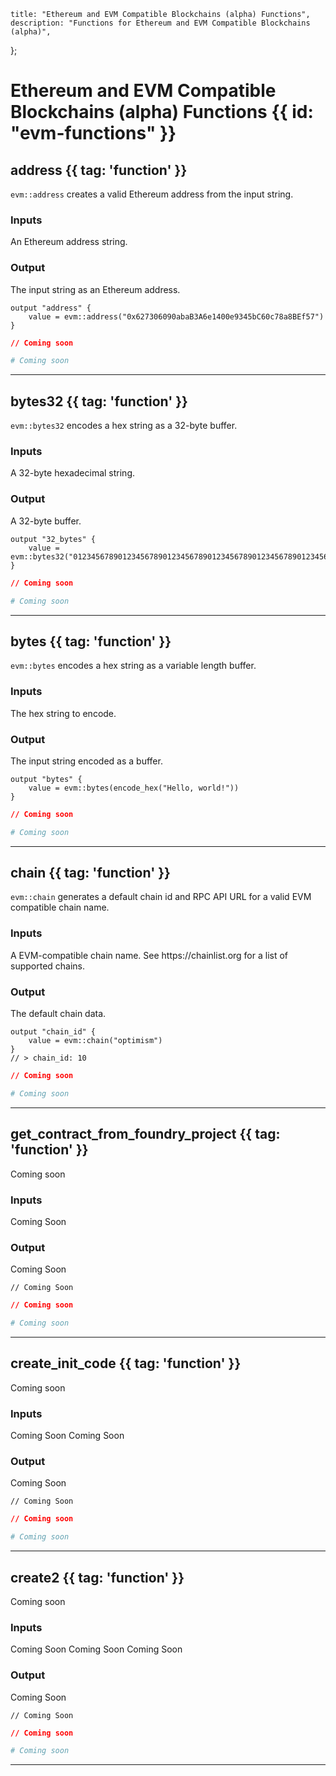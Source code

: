     title: "Ethereum and EVM Compatible Blockchains (alpha) Functions",
    description: "Functions for Ethereum and EVM Compatible Blockchains (alpha)",
};

# Ethereum and EVM Compatible Blockchains (alpha) Functions {{ id: "evm-functions" }}


## address {{ tag: 'function' }}

<Row>
  <Col>

`evm::address` creates a valid Ethereum address from the input string.

### Inputs

<Properties>


  <Property name="address_string">
    An Ethereum address string.
  </Property>


</Properties>

### Output

<Properties>
  <Property name="value">
    The input string as an Ethereum address.
  </Property>
</Properties>


<CodeGroup title="Example using address">


```hcl {{ title: 'main.tx' }}
output "address" { 
    value = evm::address("0x627306090abaB3A6e1400e9345bC60c78a8BEf57")
}

```


```json {{ title: 'main.json' }}
// Coming soon
```

```yaml {{ title: 'main.yaml' }}
# Coming soon
```

</CodeGroup>
</Col>
</Row>

---


## bytes32 {{ tag: 'function' }}

<Row>
  <Col>

`evm::bytes32` encodes a hex string as a 32-byte buffer.

### Inputs

<Properties>


  <Property name="input">
    A 32-byte hexadecimal string.
  </Property>


</Properties>

### Output

<Properties>
  <Property name="value">
    A 32-byte buffer.
  </Property>
</Properties>


<CodeGroup title="Example using bytes32">


```hcl {{ title: 'main.tx' }}
output "32_bytes" {
    value = evm::bytes32("0123456789012345678901234567890123456789012345678901234567890123")
}

```


```json {{ title: 'main.json' }}
// Coming soon
```

```yaml {{ title: 'main.yaml' }}
# Coming soon
```

</CodeGroup>
</Col>
</Row>

---


## bytes {{ tag: 'function' }}

<Row>
  <Col>

`evm::bytes` encodes a hex string as a variable length buffer.

### Inputs

<Properties>


  <Property name="input">
    The hex string to encode.
  </Property>


</Properties>

### Output

<Properties>
  <Property name="value">
    The input string encoded as a buffer.
  </Property>
</Properties>


<CodeGroup title="Example using bytes">


```hcl {{ title: 'main.tx' }}
output "bytes" {
    value = evm::bytes(encode_hex("Hello, world!"))
}

```


```json {{ title: 'main.json' }}
// Coming soon
```

```yaml {{ title: 'main.yaml' }}
# Coming soon
```

</CodeGroup>
</Col>
</Row>

---


## chain {{ tag: 'function' }}

<Row>
  <Col>

`evm::chain` generates a default chain id and RPC API URL for a valid EVM compatible chain name.

### Inputs

<Properties>


  <Property name="input">
    A EVM-compatible chain name. See https://chainlist.org for a list of supported chains.
  </Property>


</Properties>

### Output

<Properties>
  <Property name="value">
    The default chain data.
  </Property>
</Properties>


<CodeGroup title="Example using chain">


```hcl {{ title: 'main.tx' }}
output "chain_id" {
    value = evm::chain("optimism")
}
// > chain_id: 10

```


```json {{ title: 'main.json' }}
// Coming soon
```

```yaml {{ title: 'main.yaml' }}
# Coming soon
```

</CodeGroup>
</Col>
</Row>

---


## get_contract_from_foundry_project {{ tag: 'function' }}

<Row>
  <Col>

Coming soon

### Inputs

<Properties>


  <Property name="input">
    Coming Soon
  </Property>


</Properties>

### Output

<Properties>
  <Property name="value">
    Coming Soon
  </Property>
</Properties>


<CodeGroup title="Example using get_contract_from_foundry_project">


```hcl {{ title: 'main.tx' }}
// Coming Soon

```


```json {{ title: 'main.json' }}
// Coming soon
```

```yaml {{ title: 'main.yaml' }}
# Coming soon
```

</CodeGroup>
</Col>
</Row>

---


## create_init_code {{ tag: 'function' }}

<Row>
  <Col>

Coming soon

### Inputs

<Properties>


  <Property name="bytecode">
    Coming Soon
  </Property>


  <Property name="constructor_args">
    Coming Soon
  </Property>


</Properties>

### Output

<Properties>
  <Property name="value">
    Coming Soon
  </Property>
</Properties>


<CodeGroup title="Example using create_init_code">


```hcl {{ title: 'main.tx' }}
// Coming Soon

```


```json {{ title: 'main.json' }}
// Coming soon
```

```yaml {{ title: 'main.yaml' }}
# Coming soon
```

</CodeGroup>
</Col>
</Row>

---


## create2 {{ tag: 'function' }}

<Row>
  <Col>

Coming soon

### Inputs

<Properties>


  <Property name="salt">
    Coming Soon
  </Property>


  <Property name="init_code">
    Coming Soon
  </Property>


  <Property name="create2_factory_contract_address">
    Coming Soon
  </Property>


</Properties>

### Output

<Properties>
  <Property name="value">
    Coming Soon
  </Property>
</Properties>


<CodeGroup title="Example using create2">


```hcl {{ title: 'main.tx' }}
// Coming Soon

```


```json {{ title: 'main.json' }}
// Coming soon
```

```yaml {{ title: 'main.yaml' }}
# Coming soon
```

</CodeGroup>
</Col>
</Row>

---

